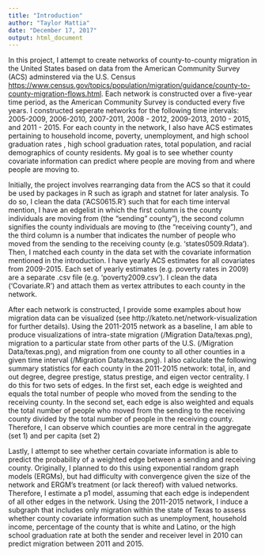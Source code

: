 ```yaml
---
title: "Introduction"
author: "Taylor Mattia"
date: "December 17, 2017"
output: html_document
---
```


In this project, I attempt to create networks of county-to-county migration in the United States based on data from the American Community Survey (ACS) adminstered via the U.S. Census <https://www.census.gov/topics/population/migration/guidance/county-to-county-migration-flows.html>.  Each network is constructed over a five-year time period, as the American Community Survey is conducted every five years. I constructed seperate networks for the following time intervals: 2005-2009, 2006-2010, 2007-2011, 2008 - 2012, 2009-2013, 2010 - 2015, and 2011 - 2015. For each county in the network, I also have ACS estimates pertaining to household income, poverty, unemployment, and high school graduation rates , high school graduation rates, total population, and racial demographics of county residents. My goal is to see whether county covariate information can predict where people are moving from and where people are moving to. 

\textbf{Part 1: Network Construction and Data Cleaning}
Initially, the project involves rearranging data from the ACS so that it could be used by packages in R such as igraph and statnet for later analysis. To do so, I clean the data ('ACS0615.R') such that for each time interval mention, I have an edgelist in which the first column is the county individuals are moving from (the "sending" county"), the second column signifies the county individuals are moving to (the "receiving county"), and the third column is a number that indicates the number of people who moved from the sending to the receiving county (e.g. 'states0509.Rdata'). Then, I matched each county in the data set with the covariate information mentioned in the introduction. I have yearly ACS estimates for all covariates from 2009-2015. Each set of yearly estimates (e.g. poverty rates in 2009) are a separate .csv file (e.g. 'poverty2009.csv'). I clean the data ('Covariate.R') and attach them as vertex attributes to each county in the network.

\textbf{Part 2: Network Visualization and Summary Statistics}
After each network is constructed, I provide some examples about how migration data can be visualized (see    http://kateto.net/network-visualization for further details). Using the 2011-2015 network as a baseline, I am able to produce visualizations of intra-state migration (/Migration Data/texas.png), migration to a particular state from other parts of the U.S. (/Migration Data/texas.png), and migration from one county to all other counties in a given time interval (/Migration Data/texas.png). I also calculate the following summary statistics for each county in the 2011-2015 network: total, in, and out degree, degree prestige, status prestige, and eigen vector centrality. I do this for two sets of edges. In the first set, each edge is weighted and equals the total number of people who moved from the sending to the receiving county. In the second set, each edge is also weighted and equals the total number of people who moved from the sending to the receiving county divided by the total number of people in the receiving county. Therefore, I can observe which counties are more central in the aggregate (set 1) and per capita (set 2)

\textbf{Part 3: Network Estimation}
Lastly, I attempt to see whether certain covariate information is able to predict the probability of a weighted edge between a sending and receiving county. Originally, I planned to do this using exponential random graph models (ERGMs), but had difficulty with convergence given the size of the network and ERGM's treatment (or lack thereof) with valued networks. Therefore, I estimate a p1 model, assuming that each edge is independent of all other edges in the network. Using the 2011-2015 network, I induce a subgraph that includes only migration within the state of Texas to assess whether county covariate information such as unemployment, household income, percentage of the county that is white and Latino, or the high school graduation rate at both the sender and receiver level in 2010 can predict migration between 2011 and 2015. 

